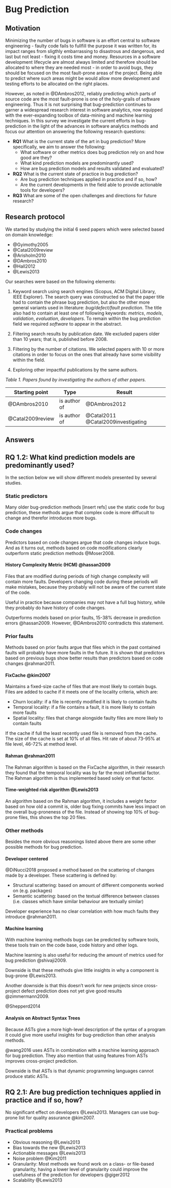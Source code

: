 # Bug Prediction

## Motivation
Minimizing the number of bugs in software is an effort central to software engineering - faulty
code fails to fullfill the purpose it was written for, its impact ranges from sligthly
embarrassing to disastrous and dangerous, and last but not least - fixing it 
costs time and money. Resources in a 
software development lifecycle are almost always limited and therefore should be allocated to where
 they are needed most - in order to avoid bugs, they should be focused on the most fault-prone
 areas of the project. Being able to predict where such areas might be would allow more development and 
testing efforts to be allocated on the right places.

However, as noted in @DAmbros2012, reliably predicting which parts of source code are the most 
fault-prone is one of the holy-grails of software engineering. Thus it is not surprising that bug-prediction continues
 to garner a widespread research interest in software analytics, now equipped with the 
 ever-expanding toolbox of data-mining and machine learning techniques. In this survey we 
 investigate the current efforts in bug-prediction in the light of the advances in software analytics methods and focus our attention on answering the
  following research questions:

* **RQ1** What is the current state of the art in bug prediction?
More specifically, we aim to answer the following:
    * What software or other metrics does bug prediction rely on and how good are they?
    * What kind prediction models are predominantly used?
    * How are bug prediction models and results validated and evaluated?
* **RQ2** What is the current state of practice in bug prediction?
    * Are bug prediction techniques applied in practice and if so, how?
    * Are the current developments in the field able to provide actionable tools for developers?
* **RQ3** What are some of the open challenges and directions for future research?


## Research protocol
We started by studying the initial 6 seed papers which were selected based on domain knowledge:

* @Gyimothy2005
* @Catal2009review
* @Arisholm2010
* @DAmbros2010
* @Hall2012
* @Lewis2013

Our searches were based on the following elements:

1. Keyword search using search engines (Scopus, ACM Digital Library, IEEE Explorer).
The search query was constructed so that the paper title had to contain the phrase bug prediction,
 but also the other more general variants used in literature: *bug/defect/fault prediction*. 
The title also had to contain at least one of following keywords: *metrics*, *models*,
 *validation*, *evaluation*, *developers*. To remain within the bug prediction field we required
  *software* to appear in the abstract.

2. Filtering search results by publication date. We excluded papers older than 10 years; that is, published before 2008. 

3. Filtering by the number of citations. We selected papers with 10 or more citations in order to focus on the ones that already have some visibility within the field.

4. Exploring other impactful publications by the same authors.

_Table 1. Papers found by investigating the authors of other papers._

| Starting point    | Type         | Result                                   |
|-------------------|--------------|------------------------------------------|
| @DAmbros2010      | is author of | @DAmbros2012                             |
| @Catal2009review  | is author of | @Catal2011 <br> @Catal2009investigating  |

## Answers

## RQ 1.2: What kind prediction models are predominantly used?
In the section below we will show different models presented by several studies.

### Static predictors
Many older bug-prediction methods [insert refs] use the static code for bug prediction,
these methods argue that complex code is more diffucult to change and 
therefor introduces more bugs.

### Code changes
Predictors based on code changes argue that code changes induce bugs.
And as it turns out, methods based on code modifications clearly outperform
static prediction methods @Moser2008.

#### History Complexity Metric (HCM) @hassan2009
Files that are modified during periods of high change complexity will contain more faults.
Developers changing code during these periods will make mistakes,
because they probably will not be aware of the current state of the code.

Useful in practice because companies may not have a full bug history,
while they probably do have history of code changes.

Outperforms models based on prior faults, 15-38% decrease in prediction errors @hassan2009.
However, @DAmbros2010 contradicts this statement.

### Prior faults
Methods based on prior faults argue that files which in the past contained faults will
probably have more faults in the future.
It is shown that predictors based on previous bugs show better results than 
predictors based on code changes @rahman2011.

#### FixCache @kim2007
Maintains a fixed-size cache of files that are most likely to contain bugs.
Files are added to cache if it meets one of the locality criteria, which are:

* Churn locality: if a file is recently modified it is likely to contain faults
* Temporal locality: if a file contains a fault, it is more likely to contain more faults
* Spatial locality: files that change alongside faulty files are more likely to contain faults

If the cache if full the least recently used file is removed from the cache.
The size of the cache is set at 10% of all files.
Hit rate of about 73-95% at file level, 46-72% at method level.

#### Rahman @rahman2011
The Rahman algorithm is based on the FixCache algorithm,
in their research they found that the temporal locality was by far the most influential factor.
The Rahman algorithm is thus implemented based solely on that factor.

#### Time-weighted risk algorithm @Lewis2013
An algorithm based on the Rahman algorithm,
it includes a weight factor based on how old a commit is, 
older bug fixing commits have less impact on the overall bug-proneness of the file.
Instead of showing top 10% of bug-prone files, this shows the top 20 files.

### Other methods
Besides the more obvious reasonings listed above there are some other possible methods for bug
prediction.

#### Developer centered
@DiNucci2018 proposed a method based on the scattering of changes made by a developer.
These scattering is defined by:

* Structural scattering: based on amount of different components worked on (e.g. packages)
* Semantic scattering: based on the textual difference between classes 
  (i.e. classes which have similar behaviour are textually similar)

Developer experience has no clear correlation with how much faults they introduce @rahman2011.

#### Machine learning
With machine learning methods bugs can be predicted by software tools,
these tools train on the code base, code history and other logs.

Machine learning is also useful for reducing the amount of metrics used for 
bug prediction @shivaji2009.

Downside is that these methods give little insights in why a component is bug-prone @Lewis2013.

Another downside is that this doesn't work for new projects since cross-project
defect prediction does not yet give good results @zimmermann2009.

@Shepperd2014

#### Analysis on Abstract Syntax Trees
Because ASTs give a more high-level description of the syntax of a program
it could give more useful insights for bug-prediction than other analysis methods.

@wang2016 uses ASTs in combination with a machine learning approach for bug prediction.
They also mention that using features from ASTs improves cross-project prediction.

Downside is that ASTs is that dynamic programming languages cannot produce static ASTs.

## RQ 2.1: Are bug prediction techniques applied in practice and if so, how?
No significant effect on developers @Lewis2013.
Managers can use bug-prone list for quality assurance @kim2007.

### Practical problems

* Obvious reasoning @Lewis2013
* Bias towards the new @Lewis2013
* Actionable messages @Lewis2013
* Noise problem @Kim2011
* Granularity: Most methods we found work on a class- or file-based granularity, 
  having a lower level of granularity could improve the usefulness of the prediction for 
  developers @giger2012
* Scalability @Lewis2013


